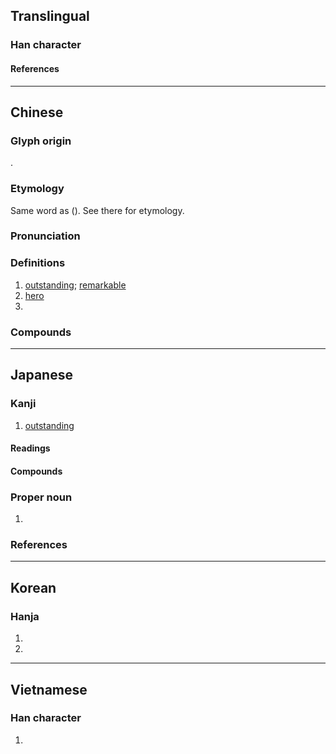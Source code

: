 {{also|杰}}
{{character info}}
==Translingual==

===Han character===
{{Han char|rn=9|rad=人|as=10|asj=11|sn=12|snj=13|four=25294|canj=ONQD|ids=⿰亻桀}}

====References====
{{Han ref|kx=0113.090|dkj=00955|dj=0240.150|hdz=10204.050|uh=5091}}

----

==Chinese==
{{zh-forms|s=杰|alt=桀}}

===Glyph origin===
{{Han etym}}
{{Han compound|桀|亻|c1=p|c2=s|t2=person|ls=psc}}.

===Etymology===
Same word as {{zh-ref|桀}} ({{zh-ref|Schuessler, 2007}}). See there for etymology.

===Pronunciation===
{{zh-pron
|m=jié
|c=git6
|h=pfs=khie̍t
|mn=kia̍t
|mn-t=giag8/giêg8
|mn-t_note=giag8 - hantou; giêg8 - Chaozhou
|mc=y
|oc=y
|cat=a,n,pn
}}
{{attn|hak|also kiet?}}

===Definitions===
{{zh-hanzi}}

# [[outstanding]]; [[remarkable]]
# [[hero]]
# {{surname|zh}}

===Compounds===
{{zh-der|傑出|傑作|俊傑|人傑地靈|四傑|怪傑|初唐四傑|地靈人傑|人傑|女中豪傑|傑克|精心傑作|豪傑|英傑|英雄豪傑|傑克南瓜燈}}

----

==Japanese==
{{ja-kanji forms-IVS
|vs1=02
|vs2=04
|col-vs1=aj
|col-vs2=hdmj
|pic-shin=U5091-j.svg
|pic-kyu=U5091-kyu.svg
|ref={{R:Kanjipedia|0001875800}}
|ref2={{R:ja:KDJ|190|145}}
|ref3={{R:ja:SKJ|143|83}}
}}

===Kanji===
{{ja-kanji|grade=c|rs=人11}}

# [[outstanding]]

====Readings====
{{ja-readings
|goon=げち
|kanon=けつ
|kun=すぐ-れる
|nanori=すぐる, たかし, たけし
}}

====Compounds====
{{col2-u|ja
|{{ja-r|傑%魁|けっ%かい}}
|{{ja-r|傑%黠|けっ%かつ}} ({{ja-r|桀%黠|けっ%かつ|rom=-}})
|{{ja-r|傑%作|けっ%さく}}
|{{ja-r|傑%士|けっ%し}}
|{{ja-r|傑%出|けっ%しゅつ}}
|{{ja-r|傑%俊|けっ%しゅん|rom=-}}, {{ja-r|傑%儁|けっ%しゅん}}
|{{ja-r|傑%人|けつ%じん}}
|{{ja-r|傑%然|けつ%ぜん}}
|{{ja-r|傑%僧|けっ%そう}}
|{{ja-r|傑%物|けつ%ぶつ}}
|{{ja-r|英%傑|えい%けつ}}
|{{ja-r|快%傑|かい%けつ}}
|{{ja-r|怪%傑|かい%けつ}}
|{{ja-r|魁%傑|かい%けつ}}
|{{ja-r|岸%傑|がん%けつ}}
|{{ja-r|奇%傑|き%けつ}}
|{{ja-r|高%傑|こう%けつ}}
|{{ja-r|豪%傑|ごう%けつ}} ({{ja-r|豪%桀|ごう%けつ|rom=-}})
|{{ja-r|三%傑|さん%けつ}}
|{{ja-r|四%傑|し%けつ}}
|{{ja-r|俊%傑|しゅん%けつ}}
|{{ja-r|女%傑|じょ%けつ}}
|{{ja-r|人%傑|じん%けつ}}
|{{ja-r|卓%傑|たく%けつ}}
|{{ja-r|挺%傑|てい%けつ}}
|{{ja-r|雄%傑|ゆう%けつ}} ({{ja-r|雄%桀|ゆう%けつ|rom=-}})
}}

===Proper noun===
{{ja-pos|proper|すぐる}}

# {{given name|ja|male|sort=すぐる}}

===References===
<references/>

----

==Korean==

===Hanja===
{{ko-hanja|호걸|호걸|걸}}

# {{hanja form of|걸|[[hero]]}}
# {{hanja form of|걸|[[remarkable]], [[outstanding]]}}

----

==Vietnamese==

===Han character===
{{vi-readings|reading=[[kiệt]]|rs=人10}}

# {{rfdef|vi|sort=人10}}